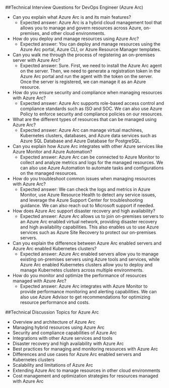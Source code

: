

##Technical Interview Questions for DevOps Engineer (Azure Arc)
- Can you explain what Azure Arc is and its main features?
    - Expected answer: Azure Arc is a hybrid cloud management tool that allows you to manage and govern resources across Azure, on-premises, and other cloud environments.
- How do you deploy and manage resources using Azure Arc?
    - Expected answer: You can deploy and manage resources using the Azure Arc portal, Azure CLI, or Azure Resource Manager templates.
- Can you walk me through the process of registering an on-premises server with Azure Arc?
    - Expected answer: Sure. First, we need to install the Azure Arc agent on the server. Then, we need to generate a registration token in the Azure Arc portal and run the agent with the token on the server. Once the server is registered, we can manage it as an Azure resource.
- How do you ensure security and compliance when managing resources with Azure Arc?
    - Expected answer: Azure Arc supports role-based access control and compliance standards such as ISO and SOC. We can also use Azure Policy to enforce security and compliance policies on our resources.
- What are the different types of resources that can be managed using Azure Arc?
    - Expected answer: Azure Arc can manage virtual machines, Kubernetes clusters, databases, and Azure data services such as Azure SQL Database and Azure Database for PostgreSQL.
- Can you explain how Azure Arc integrates with other Azure services like Azure Monitor and Azure Automation?
    - Expected answer: Azure Arc can be connected to Azure Monitor to collect and analyze metrics and logs for the managed resources. We can also use Azure Automation to automate tasks and configurations on the managed resources.
- How do you troubleshoot common issues when managing resources with Azure Arc?
    - Expected answer: We can check the logs and metrics in Azure Monitor, use Azure Resource Health to detect any service issues, and leverage the Azure Support Center for troubleshooting guidance. We can also reach out to Microsoft support if needed.
- How does Azure Arc support disaster recovery and high availability?
    - Expected answer: Azure Arc allows us to join on-premises servers to an Azure Arc enabled virtual network, providing disaster recovery and high availability capabilities. This also enables us to use Azure services such as Azure Site Recovery to protect our on-premises servers.
- Can you explain the difference between Azure Arc enabled servers and Azure Arc enabled Kubernetes clusters?
    - Expected answer: Azure Arc enabled servers allow you to manage existing on-premises servers using Azure tools and services, while Azure Arc enabled Kubernetes clusters allow you to deploy and manage Kubernetes clusters across multiple environments.
- How do you monitor and optimize the performance of resources managed with Azure Arc?
    - Expected answer: Azure Arc integrates with Azure Monitor to provide performance monitoring and alerting capabilities. We can also use Azure Advisor to get recommendations for optimizing resource performance and costs.

##Technical Discussion Topics for Azure Arc
- Overview and architecture of Azure Arc
- Managing hybrid resources using Azure Arc
- Security and compliance capabilities of Azure Arc
- Integrations with other Azure services and tools
- Disaster recovery and high availability with Azure Arc
- Best practices for managing and monitoring resources with Azure Arc
- Differences and use cases for Azure Arc enabled servers and Kubernetes clusters
- Scalability and limitations of Azure Arc
- Extending Azure Arc to manage resources in other cloud environments
- Cost management and optimization strategies for resources managed with Azure Arc